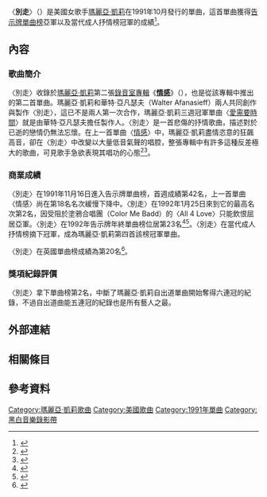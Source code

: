 
{{Infobox single
| Name = 別走<br />Can't Let Go
| Cover = 
| Caption = 
| Artist = [[瑪麗亞·凱莉|瑪麗亞·凱莉]]
| from Album = [[情感_(瑪麗亞凱莉專輯)|情感]]
| B-side = "To Be Around You"<br>"The Wind"<br>"[[I_Don't_Wanna_Cry|我不想哭泣]]"<br>"All In Your Mind"
| Released = 1991年10月23日
| Format = [[CD|CD]], [[錄音帶|錄音帶]], 7" single, 12" single
| Recorded = 1991年4月
| Genre = {{flat list|
* [[節奏藍調|節奏藍調]]
* [[流行音樂|流行音樂]]
* [[靈魂樂|靈魂樂]]}}
| Length = 4:27 <small>(專輯版本)</small><br />3:49 <small>(單曲版本)</small>
| Label = [[哥倫比亞唱片|哥倫比亞唱片]]
| Writer = {{hlist|瑪麗亞·凱莉|Walter Afanasieff}}
| Producer = {{hlist|瑪麗亞·凱莉|Walter Afanasieff}}
| Certification =
| Last single = "[[Emotions_(瑪麗亞·凱莉單曲)|Emotions]]" <br />(1991)
| This single = "'''Can't Let Go'''" <br />(1991)
| Next single = "[[讓他發生吧|Make It Happen]]" <br />(1992)
| Misc =
}}
〈'''別走'''〉（{{lang-en|'''Can't Let Go'''}}）是美國女歌手[[瑪麗亞·凱莉|瑪麗亞·凱莉]]在1991年10月發行的單曲，這首單曲獲得[[Billboard_Hot_100|告示牌單曲榜]]亞軍以及當代成人抒情榜冠軍的成績<ref>{{Cite web |url=http://www.billboard.com/artist/309388/mariah-carey/chart?page=1&f=379 |title=美國告示牌瑪麗亞·凱莉單曲榜成績 |accessdate=2016-06-11 |archive-date=2015-10-28 |archive-url=https://web.archive.org/web/20151028171744/http://www.billboard.com/artist/309388/mariah-carey/chart?page=1&f=379 |dead-url=no }}</ref>。

==內容==
===歌曲簡介===
〈別走〉收錄於[[瑪麗亞·凱莉|瑪麗亞·凱莉]]第二張[[錄音室專輯|錄音室專輯]]《'''[[情感_(瑪麗亞凱莉專輯)|情感]]'''》（{{lang-en|'''Emotions'''}}），也是從該專輯中推出的第二首單曲。瑪麗亞·凱莉和華特·亞凡瑟夫（Walter Afanasieff）兩人共同創作與製作〈別走〉，這已不是兩人第一次合作，瑪麗亞·凱莉三週冠軍單曲〈[[Love_Takes_Time|愛需要時間]]〉就是由華特·亞凡瑟夫擔任製作人。〈別走〉是一首悲傷的抒情歌曲，描述對於已逝的戀情仍無法忘懷。在上一首單曲〈[[Emotions_(瑪麗亞·凱莉單曲)|情感]]〉中，瑪麗亞·凱莉盡情恣意的狂飆高音，卻在〈別走〉中改變以大量低音氣聲的唱腔，整張專輯中有許多這種反差極大的歌曲，可見歌手急欲表現其唱功的心態<ref>{{Cite web |url=http://www.billboard.com/artist/309388/mariah-carey/biography |title=美國告示牌瑪麗亞·凱莉資料 |accessdate=2016-06-11 |archive-date=2016-03-28 |archive-url=https://web.archive.org/web/20160328015255/http://www.billboard.com/artist/309388/mariah-carey/biography |dead-url=no }}</ref><ref>{{Cite web |url=http://www.rollingstone.com/music/albumreviews/emotions-19911114 |title=美國滾石雜誌1911-11-14音樂報導 |accessdate=2016-06-11 |archive-date=2012-11-23 |archive-url=https://www.webcitation.org/6CO3IwP6h?url=http://www.rollingstone.com/music/albumreviews/emotions-19911114 |dead-url=no }}</ref>。

===商業成績===
〈別走〉在1991年11月16日進入告示牌單曲榜，首週成績第42名，上一首單曲〈情感〉尚在第18名名次緩慢下降中。〈別走〉在1992年1月25日來到它的最高名次第2名，因受阻於塗鴉合唱團（Color Me Badd）的〈All 4 Love〉只能飲恨屈居亞軍。〈別走〉在1992年告示牌年終單曲榜位居第23名<ref>{{Cite web |url=http://www.billboard.com/charts/hot-100/1991-11-16 |title=1991-11-16告示牌單曲榜 |accessdate=2016-06-11 |archive-date=2017-09-14 |archive-url=https://web.archive.org/web/20170914200524/http://www.billboard.com/charts/hot-100/1991-11-16 |dead-url=no }}</ref><ref>{{Cite web |url=http://www.billboard.com/charts/hot-100/1992-01-25 |title=1992-01-25告示牌單曲榜 |accessdate=2016-06-11 |archive-date=2016-05-13 |archive-url=https://web.archive.org/web/20160513221741/http://www.billboard.com/charts/hot-100/1992-01-25 |dead-url=no }}</ref>。〈別走〉在當代成人抒情榜摘下冠軍，成為瑪麗亞·凱莉第四首該榜冠軍單曲。

〈別走〉在英國單曲榜成績為第20名<ref>{{Cite web |url=http://www.officialcharts.com/artist/25943/mariah-carey/ |title=英國排行榜瑪麗亞·凱莉資料 |accessdate=2016-06-11 |archive-date=2020-01-18 |archive-url=https://web.archive.org/web/20200118035532/https://www.officialcharts.com/artist/25943/mariah-carey/ |dead-url=no }}</ref>。

===獎項紀錄評價===
〈別走〉拿下單曲榜第2名，中斷了瑪麗亞·凱莉自出道單曲開始奪得六連冠的紀錄，不過自出道曲能五連冠的紀錄也是所有藝人之最。

==外部連結==
{{Mariah Carey songs}}
==相關條目==
{{main|玛丽亚·凯莉乐坛记录}}
{{main|玛丽亚·凯莉得奖列表}}
==參考資料==
{{reflist|3}}
[[Category:瑪麗亞·凱莉歌曲|Category:瑪麗亞·凱莉歌曲]]
[[Category:美國歌曲|Category:美國歌曲]]
[[Category:1991年單曲|Category:1991年單曲]]
[[Category:黑白音樂錄影帶|Category:黑白音樂錄影帶]]